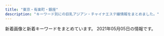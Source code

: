 ```yaml
---
title: "東京・有楽町・銀座"
description: "キーワード別にの巨乳アジアン・チャイナエステ嬢情報をまとめました。"
---
```


新着画像と新着キーワードをまとめています。
2021年05月05日の情報です。

<DmmAffiliateIns />
<KeywordTable
  shops={
    [
    {
        "keywords": {
            "\u30bb\u30af\u30b7\u30fc": 3,
            "88": 1
        },
        "station": "\u4eba\u5f62\u753a\u99c5A1\u51fa\u53e3",
        "url": "https://ningyocho-esthe.work/",
        "img_links": [
            "https://ningyocho-esthe.work/images/dream/common/gallery_05.png",
            "https://ningyocho-esthe.work/images/dream/staff/imgapp6.jpg",
            "https://ningyocho-esthe.work/images/dream/common/gallery_10.png",
            "https://ningyocho-esthe.work/images/dream/common/header_phone_pc.png",
            "https://ningyocho-esthe.work/images/dream/common/credit_01.png",
            "https://ningyocho-esthe.work/images/dream/staff/\u30ca\u30ca.jpg",
            "https://ningyocho-esthe.work/images/dream/staff/\u3042\u307f.jpg",
            "https://ningyocho-esthe.work/images/dream/common/side_bnr_01.png",
            "https://ningyocho-esthe.work/images/dream/staff/2.jpg",
            "https://ningyocho-esthe.work/images/dream/common/credit_02.png",
            "https://ningyocho-esthe.work/images/dream/common/gallery_03.png",
            "https://ningyocho-esthe.work/images/dream/home/image_03.png",
            "https://ningyocho-esthe.work/images/dream/common/credit_03.png",
            "https://ningyocho-esthe.work/images/dream/home/teaser.png",
            "https://ningyocho-esthe.work/images/dream/home/image_01.png",
            "https://ningyocho-esthe.work/images/dream/common/gallery_01.png",
            "https://ningyocho-esthe.work/images/dream/common/gallery_02.png",
            "https://ningyocho-esthe.work/images/dream/common/header_info.png",
            "https://ningyocho-esthe.work/images/dream/common/gallery_09.png",
            "https://ningyocho-esthe.work/images/dream/common/gallery_08.png",
            "https://ningyocho-esthe.work/images/dream/staff/imgapp_3.jpg",
            "https://ningyocho-esthe.work/images/dream/common/gallery_07.png",
            "https://ningyocho-esthe.work/images/dream/staff/1.jpg",
            "https://ningyocho-esthe.work/images/dream/staff/3.jpg",
            "https://ningyocho-esthe.work/images/dream/home/image_02.png",
            "https://ningyocho-esthe.work/images/dream/staff/imgapp_1.jpg",
            "https://ningyocho-esthe.work/images/dream/common/gallery_04.png",
            "https://ningyocho-esthe.work/images/dream/common/gallery_06.png",
            "https://ningyocho-esthe.work/images/dream/common/side_bnr_02.png",
            "https://ningyocho-esthe.work/images/dream/staff/13.jpg"
        ],
        "name": "Dream"
    },
    {
        "station": "\u4eba\u5f62\u753a\u99c5A6",
        "keywords": {},
        "name": "\u5922\u306e\u90f7",
        "img_links": [
            "http://yume-sato.blue/uploads//sites/18/2020/09/s_staff.png",
            "http://yume-sato.blue/uploads//sites/18/2021/04/1-225x300.jpg",
            "http://yume-sato.blue/uploads//sites/18/2020/09/g6.jpg",
            "http://yume-sato.blue/uploads//sites/18/2020/09/top1-1.jpg",
            "http://yume-sato.blue/uploads//sites/18/2020/09/g4-150x150.jpg",
            "http://yume-sato.blue/uploads//sites/18/2020/12/gg.jpg",
            "http://yume-sato.blue/uploads//sites/18/2020/09/news.jpg",
            "http://yume-sato.blue/uploads//sites/18/2020/09/mobile-1.jpg",
            "http://yume-sato.blue/uploads//sites/18/2020/09/g1.jpg",
            "http://yume-sato.blue/uploads//sites/18/2020/09/g3.jpg",
            "http://yume-sato.blue/uploads//sites/18/2020/09/top.jpg",
            "http://yume-sato.blue/uploads//sites/18/2020/09/g3-150x150.jpg",
            "http://yume-sato.blue/uploads//sites/18/2020/09/g1-150x150.jpg",
            "http://yume-sato.blue/uploads//sites/18/2020/10/g2.jpg",
            "http://yume-sato.blue/uploads//sites/18/2020/09/g4.jpg",
            "http://yume-sato.blue/uploads//sites/18/2020/09/g6-150x150.jpg",
            "http://yume-sato.blue/uploads//sites/18/2020/09/g5.jpg",
            "http://yume-sato.blue/uploads//sites/18/2020/09/g2-150x150.jpg",
            "http://yume-sato.blue/uploads//sites/18/2020/09/g5-150x150.jpg",
            "http://yume-sato.blue/uploads//sites/18/2020/09/g2.jpg",
            "http://yume-sato.blue/uploads//sites/18/2021/04/1.jpg",
            "http://yume-sato.blue/uploads//sites/18/2020/09/pick.jpg",
            "http://yume-sato.blue/uploads//sites/18/2020/12/gg-150x150.jpg"
        ],
        "url": "http://yume-sato.blue/"
    },
    {
        "station": "\u6c34\u5929\u5bae\u524d\u99c58\u756a\u51fa\u53e3",
        "keywords": {
            "88": 6,
            "C": 14,
            "86": 4,
            "85": 10,
            "D": 6
        },
        "img_links": [
            "http://yurarika.work/staff/mirai2.jpg",
            "http://yurarika.work/staff/aya2.jpg",
            "http://yurarika.work/staff/rara1.jpg",
            "http://yurarika.work/staff/mika.jpg",
            "http://yurarika.work/staff/rara2.jpg",
            "http://yurarika.work/staff/mika1.jpg",
            "http://yurarika.work/staff/mika2.jpg",
            "http://yurarika.work/staff/aya1.jpg",
            "http://yurarika.work/staff/rara.jpg",
            "http://yurarika.work/img/all/loader.png",
            "http://yurarika.work/staff/aya.jpg",
            "http://yurarika.work/staff/mirai1.jpg",
            "http://yurarika.work/staff/mirai.jpg"
        ],
        "url": "http://yurarika.work/",
        "name": "\u3086\u3089\u308a\u9999"
    },
    {
        "img_links": [
            "http://www.sexy.esturl.com/images/shop/shop01.jpg",
            "http://www.sexy.esturl.com/images/end.png",
            "http://www.sexy.esturl.com/images/bj2.jpg",
            "http://www.sexy.esturl.com/images/r4.jpg",
            "http://www.sexy.esturl.com/images/shop/shop04.jpg",
            "http://www.sexy.esturl.com/images/face.png",
            "http://www.sexy.esturl.com/files/005.jpg",
            "http://www.sexy.esturl.com/images/top.png",
            "http://www.sexy.esturl.com/images/r2.jpg",
            "http://www.sexy.esturl.com/images/shop/shop03.jpg",
            "http://www.sexy.esturl.com/images/pick.png",
            "http://www.sexy.esturl.com/files/004.jpg",
            "http://www.sexy.esturl.com/images/r1.jpg",
            "http://www.sexy.esturl.com/images/s_link.png",
            "http://www.sexy.esturl.com/images/s_staff.png",
            "http://www.sexy.esturl.com/files/001.jpg",
            "http://www.sexy.esturl.com/files/003.jpg",
            "http://www.sexy.esturl.com/files/002.jpg",
            "http://www.sexy.esturl.com/images/shop/shop02.jpg",
            "http://www.sexy.esturl.com/images/news.png",
            "http://www.sexy.esturl.com/images/r5.jpg"
        ],
        "station": "\u516b\u4e01\u5800\u99c5A2\u51fa\u53e3",
        "keywords": {
            "D": 3,
            "86": 1,
            "\u30bb\u30af\u30b7\u30fc": 14,
            "87": 4,
            "C": 2
        },
        "name": "Sexy Girl",
        "url": "http://www.sexy.esturl.com/"
    },
    {
        "name": "Angel Love",
        "station": "\u9280\u5ea7\u99c5A5\u51fa\u53e3",
        "keywords": {
            "86": 6,
            "D": 18,
            "83": 3,
            "87": 6,
            "85": 9,
            "E": 6
        },
        "url": "https://angel-love.tyo.cm/",
        "img_links": [
            "https://angel-love.tyo.cm/photos/sites/27/2021/03/2021031704243332.jpg",
            "https://angel-love.tyo.cm/photos/sites/27/2021/04/2021041903175212.jpg",
            "https://angel-love.tyo.cm/images/room3.jpg",
            "https://angel-love.tyo.cm/images/s_staff.png",
            "https://angel-love.tyo.cm/images/room2.jpg",
            "https://angel-love.tyo.cm/images/s1.jpg",
            "https://angel-love.tyo.cm/photos/sites/27/2021/03/2021033001385486.jpg",
            "https://angel-love.tyo.cm/images/s3.jpg",
            "https://angel-love.tyo.cm/images/room4.jpg",
            "https://angel-love.tyo.cm/photos/sites/27/2021/03/202103300138536.jpg",
            "https://angel-love.tyo.cm/photos/sites/27/2021/04/2021041903203173.jpg",
            "https://angel-love.tyo.cm/images/news_bj3.jpg",
            "https://angel-love.tyo.cm/images/room1.jpg",
            "https://angel-love.tyo.cm/images/s_news.jpg",
            "https://angel-love.tyo.cm/images/news_bj1.jpg",
            "https://angel-love.tyo.cm/images/top.jpg",
            "https://angel-love.tyo.cm/images/mobile.jpg",
            "https://angel-love.tyo.cm/images/info.jpg",
            "https://angel-love.tyo.cm/photos/sites/27/2021/04/2021041903193760.jpg",
            "https://angel-love.tyo.cm/photos/sites/27/2021/04/2021041909433771.jpg",
            "https://angel-love.tyo.cm/photos/sites/27/2021/03/2021031704243422.jpg"
        ]
    },
    {
        "keywords": {},
        "station": "\u6c34\u5929\u5bae\u524d\u99c56\u756a\u51fa\u53e3",
        "url": "http://e-berry.work/index.html",
        "name": "\u30a2\u30ed\u30de\u30a2\u30ea\u30a2",
        "img_links": [
            "http://e-berry.work/sp/staff/yoko.jpg",
            "http://e-berry.work/staff/nene.jpg",
            "http://e-berry.work/sp/img/haruka1.jpg",
            "http://e-berry.work/sp/img/aya1.jpg",
            "http://e-berry.work/images/rec1.jpg",
            "http://e-berry.work/images/int1.jpg",
            "http://e-berry.work/images/head.jpg",
            "http://e-berry.work/sp/images/rec1.jpg",
            "http://e-berry.work/sp/images/newsb.png",
            "http://e-berry.work/sp/images/news.png",
            "http://e-berry.work/images/newface.jpg",
            "http://e-berry.work/sp/img/nene1.jpg",
            "http://e-berry.work/images/rec2.jpg",
            "http://e-berry.work/sp/img/ayumi1.jpg",
            "http://e-berry.work/img/rina1.jpg",
            "http://e-berry.work/staff/ai.jpg",
            "http://e-berry.work/sp/img/moka1.jpg",
            "http://e-berry.work/img/haruka1.jpg",
            "http://e-berry.work/staff/yoko.jpg",
            "http://e-berry.work/sp/images/interior_t.png",
            "http://e-berry.work/sp/images/int2.png",
            "http://e-berry.work/sp/staff/aya.jpg",
            "http://e-berry.work/sp/images/newface.png",
            "http://e-berry.work/images/b1.jpg",
            "http://e-berry.work/sp/staff/ayumi.jpg",
            "http://e-berry.work/sp/images/head.jpg",
            "http://e-berry.work/images/concept.jpg",
            "http://e-berry.work/sp/img/rina1.jpg",
            "http://e-berry.work/images/tgirl.jpg",
            "http://e-berry.work/images/10.jpg",
            "http://e-berry.work/sp/images/ac1.jpg",
            "http://e-berry.work/sp/staff/hikari.jpg",
            "http://e-berry.work/img/nene1.jpg",
            "http://e-berry.work/sp/images/rec2.png",
            "http://e-berry.work/images/interior_t.jpg",
            "http://e-berry.work/staff/natumi.jpg",
            "http://e-berry.work/img/natumi1.jpg",
            "http://e-berry.work/sp/img/hikari1.jpg",
            "http://e-berry.work/sp/images/10.jpg",
            "http://e-berry.work/sp/staff/rina.jpg",
            "http://e-berry.work/sp/images/b2.jpg",
            "http://e-berry.work/sp/images/topgirl.png",
            "http://e-berry.work/sp/staff/moka.jpg",
            "http://e-berry.work/sp/images/9.jpg",
            "http://e-berry.work/sp/images/tel.png",
            "http://e-berry.work/sp/images/sys2.png",
            "http://e-berry.work/sp/images/concept.jpg",
            "http://e-berry.work/sp/img/yoko1.jpg",
            "http://e-berry.work/img/ayumi1.jpg",
            "http://e-berry.work/sp/staff/haruka.jpg",
            "http://e-berry.work/staff/haruka.jpg",
            "http://e-berry.work/sp/img/natumi1.jpg",
            "http://e-berry.work/images/9.jpg",
            "http://e-berry.work/staff/aya.jpg",
            "http://e-berry.work/img/yoko1.jpg",
            "http://e-berry.work/sp/staff/nene.jpg",
            "http://e-berry.work/sp/images/staff_t.png",
            "http://e-berry.work/images/newsb.png",
            "http://e-berry.work/sp/staff/ai.jpg",
            "http://e-berry.work/images/sys2.jpg",
            "http://e-berry.work/images/sys1.jpg",
            "http://e-berry.work/sp/staff/natumi.jpg",
            "http://e-berry.work/images/sys3.jpg",
            "http://e-berry.work/sp/images/sys1.png",
            "http://e-berry.work/img/ai1.jpg",
            "http://e-berry.work/img/aya1.jpg",
            "http://e-berry.work/sp/images/b1.jpg",
            "http://e-berry.work/sp/images/footer.jpg",
            "http://e-berry.work/staff/moka.jpg",
            "http://e-berry.work/images/ac1.jpg",
            "http://e-berry.work/sp/images/sys3.png",
            "http://e-berry.work/img/hikari1.jpg",
            "http://e-berry.work/sp/img/ai1.jpg",
            "http://e-berry.work/images/staff_t.jpg",
            "http://e-berry.work/staff/rina.jpg",
            "http://e-berry.work/staff/hikari.jpg",
            "http://e-berry.work/images/int2.jpg",
            "http://e-berry.work/img/moka1.jpg",
            "http://e-berry.work/sp/images/int1.png",
            "http://e-berry.work/images/b2.jpg",
            "http://e-berry.work/images/news_t.jpg",
            "http://e-berry.work/staff/ayumi.jpg",
            "http://e-berry.work/images/sm.jpg"
        ]
    },
    {
        "url": "http://missyou-esthe.com/",
        "img_links": [
            "http://missyou-esthe.com/img/tt1.jpg",
            "http://missyou-esthe.com/img/tt4.jpg",
            "http://missyou-esthe.com/img/cg05.jpg",
            "http://missyou-esthe.com/img/f1.jpg",
            "http://missyou-esthe.com/img/cg02.jpg",
            "http://missyou-esthe.com/img/lin.jpg",
            "http://missyou-esthe.com/img/cg14.jpg",
            "http://missyou-esthe.com/img/tt19.jpg",
            "http://missyou-esthe.com/img/cg01.jpg",
            "http://missyou-esthe.com/img/tt18.jpg",
            "http://missyou-esthe.com/img/tt2.jpg",
            "http://missyou-esthe.com/img/tt11.jpg",
            "http://missyou-esthe.com/img/tt14.jpg",
            "http://missyou-esthe.com/img/cg07.jpg",
            "http://missyou-esthe.com/img/mr1.jpg",
            "http://missyou-esthe.com/img/cg091.jpg",
            "http://missyou-esthe.com/img/cg13.jpg",
            "http://missyou-esthe.com/img/cg10.jpg",
            "http://missyou-esthe.com/img/cg03.jpg",
            "http://missyou-esthe.com/img/tt20.jpg",
            "http://missyou-esthe.com/img/eve.jpg",
            "http://missyou-esthe.com/img/cg06.jpg",
            "http://missyou-esthe.com/img/cg11.jpg",
            "http://missyou-esthe.com/img/tt15.jpg",
            "http://missyou-esthe.com/img/tt21.jpg",
            "http://missyou-esthe.com/img/no.png",
            "http://missyou-esthe.com/img/t1.jpg",
            "http://missyou-esthe.com/img/tt13.jpg",
            "http://missyou-esthe.com/img/cg04.jpg",
            "http://missyou-esthe.com/img/t3.jpg",
            "http://missyou-esthe.com/img/t2.jpg",
            "http://missyou-esthe.com/img/tt16.jpg",
            "http://missyou-esthe.com/img/cg08.jpg",
            "http://missyou-esthe.com/img/tt17.jpg",
            "http://missyou-esthe.com/img/f.jpg",
            "http://missyou-esthe.com/img/cg09.jpg",
            "http://missyou-esthe.com/img/tt12.jpg"
        ],
        "station": "\u65b0\u5bcc\u753a\u99c53\u756a\u51fa\u53e3",
        "keywords": {
            "87": 4,
            "85": 2,
            "86": 14
        },
        "name": "Lotus\uff5e\u30ed\u30fc\u30bf\u30b9\uff5e"
    },
    {
        "img_links": [
            "http://www.comodo.relaxjp.info/files/011-03.jpg",
            "http://www.comodo.relaxjp.info/files/002.jpg",
            "http://www.comodo.relaxjp.info/files/003-02.jpg",
            "http://www.comodo.relaxjp.info/files/010.jpg",
            "http://www.comodo.relaxjp.info/files/002-02.jpg",
            "http://www.comodo.relaxjp.info/files/010-03.jpg",
            "http://www.comodo.relaxjp.info/images/s_link.jpg",
            "http://www.comodo.relaxjp.info/images/s_news.jpg",
            "http://www.comodo.relaxjp.info/images/s_info.jpg",
            "http://www.comodo.relaxjp.info/images/bj1.jpg",
            "http://www.comodo.relaxjp.info/files/014-02.jpg",
            "http://www.comodo.relaxjp.info/files/012-02.jpg",
            "http://www.comodo.relaxjp.info/files/010-02.jpg",
            "http://www.comodo.relaxjp.info/files/011.jpg",
            "http://www.comodo.relaxjp.info/files/003-03.jpg",
            "http://www.comodo.relaxjp.info/files/002-03.jpg",
            "http://www.comodo.relaxjp.info/files/014.jpg",
            "http://www.comodo.relaxjp.info/files/011-02.jpg",
            "http://www.comodo.relaxjp.info/files/001-02.jpg",
            "http://www.comodo.relaxjp.info/files/001.jpg",
            "http://www.comodo.relaxjp.info/images/hua.jpg",
            "http://www.comodo.relaxjp.info/files/015-03.jpg",
            "http://www.comodo.relaxjp.info/files/015.jpg",
            "http://www.comodo.relaxjp.info/images/bj3.jpg",
            "http://www.comodo.relaxjp.info/files/013-03.jpg",
            "http://www.comodo.relaxjp.info/files/012-03.jpg",
            "http://www.comodo.relaxjp.info/files/001-03.jpg",
            "http://www.comodo.relaxjp.info/files/012.jpg",
            "http://www.comodo.relaxjp.info/images/s_staff.jpg",
            "http://www.comodo.relaxjp.info/files/014-03.jpg",
            "http://www.comodo.relaxjp.info/files/013.jpg",
            "http://www.comodo.relaxjp.info/files/013-02.jpg",
            "http://www.comodo.relaxjp.info/files/015-02.jpg",
            "http://www.comodo.relaxjp.info/images/top.png",
            "http://www.comodo.relaxjp.info/files/003.jpg"
        ],
        "name": "COMODO -\u30b3\u30e2\u30c9-",
        "keywords": {
            "88": 1,
            "85": 1,
            "E": 1,
            "90": 1,
            "87": 6,
            "D": 6,
            "C": 1
        },
        "station": "\u99ac\u55b0\u6a2a\u5c71\u99c5A2\u51fa\u53e3",
        "url": "http://www.comodo.relaxjp.info/"
    },
    {
        "img_links": [
            "http://xn--vckg5a5c7c8c1czd.in.net/images/slider/slide1.jpg",
            "http://xn--vckg5a5c7c8c1czd.in.net/images/staff_images/top_small_14.jpg",
            "http://xn--vckg5a5c7c8c1czd.in.net/images/slider/slide1s.jpg",
            "http://xn--vckg5a5c7c8c1czd.in.net/images/QRcode.jpg",
            "http://xn--vckg5a5c7c8c1czd.in.net/images/an_1_03.jpg",
            "http://xn--vckg5a5c7c8c1czd.in.net/images/staff_images/top_small_2.jpg",
            "http://xn--vckg5a5c7c8c1czd.in.net/images/slider/slide2.jpg",
            "http://xn--vckg5a5c7c8c1czd.in.net/images/an_2_04.jpg",
            "http://xn--vckg5a5c7c8c1czd.in.net/images/slider/slide3.jpg",
            "http://xn--vckg5a5c7c8c1czd.in.net/images/an_2_03.jpg",
            "http://xn--vckg5a5c7c8c1czd.in.net/images/staff_images/cg16.jpg",
            "http://xn--vckg5a5c7c8c1czd.in.net/images/index_01.jpg",
            "http://xn--vckg5a5c7c8c1czd.in.net/images/staff_images/cg17.jpg",
            "http://xn--vckg5a5c7c8c1czd.in.net/images/an_2_06.jpg",
            "http://xn--vckg5a5c7c8c1czd.in.net/images/an_1_04.jpg",
            "http://xn--vckg5a5c7c8c1czd.in.net/images/an_2_02.jpg",
            "http://xn--vckg5a5c7c8c1czd.in.net/images/staff_images/top_small_16.jpg",
            "http://xn--vckg5a5c7c8c1czd.in.net/images/staff_images/cg2.jpg",
            "http://xn--vckg5a5c7c8c1czd.in.net/images/staff_images/top_small_1.jpg",
            "http://xn--vckg5a5c7c8c1czd.in.net/images/an_2_05.jpg",
            "http://xn--vckg5a5c7c8c1czd.in.net/images/slider/slide2s.jpg",
            "http://xn--vckg5a5c7c8c1czd.in.net/images/staff_images/top_small_17.jpg",
            "http://xn--vckg5a5c7c8c1czd.in.net/images/slider/slide3s.jpg",
            "http://xn--vckg5a5c7c8c1czd.in.net/images/an_1_06.jpg",
            "http://xn--vckg5a5c7c8c1czd.in.net/images/staff_images/top_small_5.jpg",
            "http://xn--vckg5a5c7c8c1czd.in.net/images/an_1_07.jpg",
            "http://xn--vckg5a5c7c8c1czd.in.net/images/no.png",
            "http://xn--vckg5a5c7c8c1czd.in.net/images/an_1_02.jpg",
            "http://xn--vckg5a5c7c8c1czd.in.net/images/an_2_07.jpg",
            "http://xn--vckg5a5c7c8c1czd.in.net/images/staff_images/cg14.jpg",
            "http://xn--vckg5a5c7c8c1czd.in.net/images/staff_images/cg5.jpg",
            "http://xn--vckg5a5c7c8c1czd.in.net/images/staff_images/cg1.jpg"
        ],
        "name": "\u7652\u3057\u306e\u6d77",
        "keywords": {
            "D": 20,
            "86": 24,
            "E": 4
        },
        "station": "\u65b0\u5bcc\u753a\u99c5",
        "url": "http://xn--vckg5a5c7c8c1czd.in.net/"
    },
    {
        "url": "http://koikst.xyz/",
        "name": "\u60a0",
        "station": "JR\u6771\u4eac\u99c5\u516b\u91cd\u6d32\u53e3",
        "keywords": {
            "E": 3,
            "85": 2,
            "89": 3,
            "C": 2
        },
        "img_links": [
            "http://koikst.xyz/_src/20886009/img_2917.jpg",
            "http://koikst.xyz/_src/20886061/index_34.png",
            "http://koikst.xyz/_src/20886305/therapist-ito.jpg",
            "http://koikst.xyz/_src/20886211/07958eda583eff2b24876adf03c0a434.jpg",
            "http://koikst.xyz/_src/20886283/img20170527114635169213.png",
            "http://koikst.xyz/_src/20886111/_dsf0778_pp.jpg",
            "http://sunflower.jp.net/1.jpg",
            "http://koikst.xyz/_src/20886064/index_37.png",
            "http://sunflower.jp.net/2.jpg",
            "http://koikst.xyz/_src/20886006/wechatimg36.jpg",
            "http://koikst.xyz/_src/20885809/www.cman.png",
            "http://koikst.xyz/_src/20885828/up.png",
            "http://koikst.xyz/_src/20886005/wechatimg35.jpg",
            "http://koikst.xyz/_src/20886007/_k3_6020.jpg",
            "http://koikst.xyz/_src/51067435/wechatimg725.jpg",
            "http://sunflower.jp.net/6.jpg",
            "http://koikst.xyz/_src/20991736/t02200330_0640096013249885015.jpg",
            "http://koikst.xyz/_src/20886062/index_35.png",
            "http://koikst.xyz/_src/21089124/img20180325193504865361.png",
            "http://koikst.xyz/_src/20886222/up.png",
            "http://koikst.xyz/_src/20886010/img_3017.jpg",
            "http://koikst.xyz/_src/20885997/up.png",
            "http://koikst.xyz/_src/20885836/sign.jpg",
            "http://koikst.xyz/_src/20886303/07958eda583eff2b24876adf03c0a434.jpg",
            "http://koikst.xyz/_src/20886231/_dsf0770_pp.jpg",
            "http://koikst.xyz/_src/20886308/t02200330_0640096013249885015.jpg",
            "http://koikst.xyz/_src/20886148/therapist-ito.jpg",
            "http://koikst.xyz/_src/20886060/index_33.png",
            "http://koikst.xyz/_src/20886287/9c88380aa0315ec9292225a3223d62d9.jpg",
            "http://koikst.xyz/_src/51067433/wechatimg726.jpg",
            "http://koikst.xyz/_src/20886092/therapist-ito.jpg",
            "http://koikst.xyz/_src/20886019/up.png",
            "http://koikst.xyz/_src/20886008/_k3_6019.jpg",
            "http://koikst.xyz/_src/20886310/wechatimg405.jpg",
            "http://koikst.xyz/_src/20886059/sign.png",
            "http://koikst.xyz/_src/20886058/sign.png",
            "http://sunflower.jp.net/5.jpg",
            "http://koikst.xyz/_src/20886122/up.png",
            "http://koikst.xyz/_src/20886065/index_38.png",
            "http://koikst.xyz/_src/20886235/t02200330_0640096013249885015.jpg",
            "http://koikst.xyz/_src/51067437/wechatimg724.jpg",
            "http://koikst.xyz/_src/20886233/906ab10dd05fdcaee1fa99bd6e5779ea.jpg",
            "http://koikst.xyz/_src/20885845/up.png",
            "http://koikst.xyz/_src/20886063/index_36.png",
            "http://koikst.xyz/_src/20885811/up.png",
            "http://koikst.xyz/_src/20886035/up.png",
            "http://sunflower.jp.net/3.jpg",
            "http://koikst.xyz/_src/20886103/up.png",
            "http://koikst.xyz/_src/20886229/_dsf0778_pp.jpg",
            "http://koikst.xyz/_src/51067440/wechatimg723.jpg",
            "http://koikst.xyz/_src/20886066/slider2.png",
            "http://koikst.xyz/_src/20886300/media-20170919.jpg"
        ]
    },
    {
        "img_links": [
            "http://cocosia-massage.work/sp/img/botton.jpg",
            "http://cocosia-massage.work/img/xmas.png",
            "http://cocosia-massage.work/sp/img/st5.jpg",
            "http://cocosia-massage.work/img/sta5.jpg",
            "http://cocosia-massage.work/img/head2.jpg",
            "http://cocosia-massage.work/img/cncp.jpg",
            "http://cocosia-massage.work/img/fla-1.jpg",
            "http://cocosia-massage.work/sp/img/cam1.jpg",
            "http://cocosia-massage.work/sp/img/cam4.jpg",
            "http://cocosia-massage.work/img/st1.jpg",
            "http://cocosia-massage.work/img/st3.jpg",
            "http://cocosia-massage.work/sp/img/qr.jpg",
            "http://cocosia-massage.work/sp/img/st2.jpg",
            "http://cocosia-massage.work/img/conc.jpg",
            "http://cocosia-massage.work/sp/img/p-3.jpg",
            "http://cocosia-massage.work/sp/img/st6.jpg",
            "http://cocosia-massage.work/img/st4.jpg",
            "http://cocosia-massage.work/img/newf.jpg",
            "http://cocosia-massage.work/sp/img/t-s.jpg",
            "http://cocosia-massage.work/img/r9.jpg",
            "http://cocosia-massage.work/sp/img/sys.jpg",
            "http://cocosia-massage.work/sp/img/cam3.jpg",
            "http://cocosia-massage.work/img/sta3.jpg",
            "http://cocosia-massage.work/sp/img/acc.jpg",
            "http://cocosia-massage.work/sp/img/p-6.jpg",
            "http://cocosia-massage.work/sp/img/rec.jpg",
            "http://cocosia-massage.work/img/st6.jpg",
            "http://cocosia-massage.work/img/sta1.jpg",
            "http://cocosia-massage.work/img/fla-2.jpg",
            "http://cocosia-massage.work/sp/img/st3.jpg",
            "http://cocosia-massage.work/img/sta6.jpg",
            "http://cocosia-massage.work/img/sta2.jpg",
            "http://cocosia-massage.work/sp/img/t-t.jpg",
            "http://cocosia-massage.work/img/st2.jpg",
            "http://cocosia-massage.work/sp/img/st1.jpg",
            "http://cocosia-massage.work/sp/img/p-5.jpg",
            "http://cocosia-massage.work/sp/img/cam2.jpg",
            "http://cocosia-massage.work/img/sta4.jpg",
            "http://cocosia-massage.work/img/st5.jpg",
            "http://cocosia-massage.work/img/news.jpg",
            "http://cocosia-massage.work/sp/img/info.jpg",
            "http://cocosia-massage.work/img/acc.jpg",
            "http://cocosia-massage.work/sp/img/pc.jpg",
            "http://cocosia-massage.work/img/nos.jpg",
            "http://cocosia-massage.work/sp/img/p-4.jpg",
            "http://cocosia-massage.work/sp/img/t-r.jpg",
            "http://cocosia-massage.work/sp/img/t-t2.jpg",
            "http://cocosia-massage.work/sp/img/st4.jpg"
        ],
        "name": "COCOSIA",
        "url": "http://cocosia-massage.work/",
        "keywords": {
            "88": 5,
            "D": 8,
            "87": 2,
            "E": 2,
            "C": 22,
            "F": 5,
            "85": 16
        },
        "station": "\u4eba\u5f62\u753a\u99c5A1\u51fa\u53e3"
    },
    {
        "keywords": {
            "86": 4,
            "C": 30,
            "F": 2
        },
        "station": "JR\u65b0\u65e5\u672c\u6a4b\u99c56\u756a\u51fa\u53e3",
        "url": "https://melodyspa.tokyo/",
        "name": "Melody Spa -\u30e1\u30ed\u30c7\u30a3 \u30b9\u30d1-",
        "img_links": [
            "https://melodyspa.tokyo/images/share/pagetop.png",
            "https://melodyspa.tokyo/images/st/you3.jpg",
            "https://melodyspa.tokyo/images/st/you.jpg",
            "https://melodyspa.tokyo/images/topimage/topimage.jpg",
            "https://melodyspa.tokyo/images/st/yuna.jpg",
            "https://melodyspa.tokyo/images/st/yuna1.jpg",
            "https://melodyspa.tokyo/images/st/risa.jpg",
            "https://melodyspa.tokyo/images/st/ringo.jpg",
            "https://melodyspa.tokyo/images/st/mina.jpg",
            "https://melodyspa.tokyo/images/st/rara2.jpg",
            "https://melodyspa.tokyo/images/st/miho.jpg",
            "https://melodyspa.tokyo/images/st/mina2.jpg",
            "https://melodyspa.tokyo/images/st/yuna2.jpg",
            "https://melodyspa.tokyo/images/st/yuri.jpg",
            "https://melodyspa.tokyo/images/st/you2.jpg"
        ]
    },
    {
        "url": "http://sakura.relaxnabi.com/",
        "img_links": [
            "http://sakura.relaxnabi.com/css/staff/staff14a.jpg",
            "http://sakura.relaxnabi.com/css/nav/nav-005.png",
            "http://sakura.relaxnabi.com/css/nav/nav-006.png",
            "http://sakura.relaxnabi.com/css/tel03.png",
            "http://sakura.relaxnabi.com/css/topleft01.png",
            "http://sakura.relaxnabi.com/css/topright02.jpg",
            "http://sakura.relaxnabi.com/css/nav/nav-001.png",
            "http://sakura.relaxnabi.com/css/nav/nav-004.png",
            "http://sakura.relaxnabi.com/css/topleft02.png",
            "http://sakura.relaxnabi.com/css/nav/nav-002.png",
            "http://sakura.relaxnabi.com/css/staff/staff04.jpg",
            "http://sakura.relaxnabi.com/css/staff/staff13.jpg",
            "http://sakura.relaxnabi.com/css/staff/staff02.jpg",
            "http://sakura.relaxnabi.com/css/staff/staff17.jpg",
            "http://sakura.relaxnabi.com/css/staff/staff17-b.jpg",
            "http://sakura.relaxnabi.com/css/nav/nav-003.png",
            "http://sakura.relaxnabi.com/css/staff/staff06.jpg"
        ],
        "station": "\u8305\u5834\u753a\u99c51\u756a\u51fa\u53e3",
        "keywords": {
            "D": 3,
            "89": 3,
            "87": 2,
            "C": 4
        },
        "name": "\u685c\uff5e\u3055\u304f\u3089\uff5e"
    },
    {
        "img_links": [
            "http://toukasui.jpn.mn/photos/sites/49/2018/11/2018111701424587.jpg",
            "http://toukasui.jpn.mn/photos/sites/49/2019/11/2019111002374421.jpg",
            "http://toukasui.jpn.mn/images/mobile.jpg",
            "http://toukasui.jpn.mn/photos/sites/49/2019/02/2019021519245846.jpg",
            "http://toukasui.jpn.mn/photos/sites/49/2019/08/2019081010463794.jpg",
            "http://toukasui.jpn.mn/images/room1.jpg",
            "http://toukasui.jpn.mn/photos/sites/49/2021/04/2021041715313779.jpg",
            "http://toukasui.jpn.mn/images/face.jpg",
            "http://toukasui.jpn.mn/photos/sites/49/2019/06/2019061711394937.jpg",
            "http://toukasui.jpn.mn/photos/sites/49/2019/07/2019070111270334.jpg",
            "http://toukasui.jpn.mn/images/top.jpg",
            "http://toukasui.jpn.mn/photos/sites/49/2021/04/2021040817571791.jpg",
            "http://toukasui.jpn.mn/photos/sites/49/2018/12/2018121411170742.jpg",
            "http://toukasui.jpn.mn/images/pick.jpg",
            "http://toukasui.jpn.mn/images/room4.jpg",
            "http://toukasui.jpn.mn/images/s_staff.png",
            "http://toukasui.jpn.mn/photos/sites/49/2019/02/2019020710305082.jpg",
            "http://toukasui.jpn.mn/photos/sites/49/2018/11/2018110702420266.jpg",
            "http://toukasui.jpn.mn/images/room2.jpg",
            "http://toukasui.jpn.mn/photos/sites/49/2019/09/2019091616543823.jpg",
            "http://toukasui.jpn.mn/photos/sites/49/2019/08/2019082510480041.jpg",
            "http://toukasui.jpn.mn/photos/sites/49/2019/03/2019030615101559.jpg",
            "http://toukasui.jpn.mn/images/room3.jpg",
            "http://toukasui.jpn.mn/photos/sites/49/2020/09/202009151644200.jpg",
            "http://toukasui.jpn.mn/images/news.jpg"
        ],
        "keywords": {
            "87": 2,
            "89": 1,
            "86": 7,
            "88": 1,
            "85": 3,
            "D": 10,
            "E": 3,
            "F": 1
        },
        "name": "\u6843\u82b1\u6c34*\u3068\u3046\u304b\u3059\u3044",
        "url": "http://toukasui.jpn.mn/",
        "station": "\u6771\u9280\u5ea7\u99c55\u756a\u51fa\u53e3"
    },
    {
        "img_links": [
            "http://esthe-aroma.com/images/icon_top.png",
            "http://esthe-aroma.com/images/cg02.jpg",
            "http://esthe-aroma.com/images/end-info.png",
            "http://esthe-aroma.com/images/cg01.jpg",
            "http://esthe-aroma.com/images/photo01.jpg",
            "http://esthe-aroma.com/images/qrc.jpg",
            "http://esthe-aroma.com/images/cg05.jpg",
            "http://esthe-aroma.com/images/icon_staff.png",
            "http://esthe-aroma.com/images/icon_info.png",
            "http://esthe-aroma.com/images/cg12.jpg",
            "http://esthe-aroma.com/images/icon_tel.png",
            "http://esthe-aroma.com/images/cg07.jpg",
            "http://esthe-aroma.com/images/cg08.jpg",
            "http://esthe-aroma.com/images/cg11.jpg",
            "http://esthe-aroma.com/images/cg03.jpg",
            "http://esthe-aroma.com/images/cg13.jpg",
            "http://esthe-aroma.com/images/cg09.jpg",
            "http://esthe-aroma.com/images/photo02.jpg",
            "http://esthe-aroma.com/images/mainImg_sub.jpg",
            "http://esthe-aroma.com/images/photo03.jpg",
            "http://esthe-aroma.com/images/cg06.jpg",
            "http://esthe-aroma.com/images/icon_concept.png",
            "http://esthe-aroma.com/images/cg04.jpg",
            "http://esthe-aroma.com/images/cg10.jpg",
            "http://esthe-aroma.com/images/btn2.png"
        ],
        "url": "http://esthe-aroma.com/",
        "station": "\u99ac\u55b0\u6a2a\u5c71\u99c5A2\u51fa\u53e3",
        "name": "Miss.9\uff5e\u30df\u30b9.\u30ad\u30e5\u30a6\uff5e",
        "keywords": {
            "C": 2,
            "86": 13,
            "E": 1,
            "D": 10
        }
    },
    {
        "url": "https://kayabacho-mensesthe.com/",
        "station": "\u8305\u5834\u753a\u99c52\u756a\u51fa\u53e3",
        "name": "Spa Ananda",
        "keywords": {
            "D": 17,
            "E": 7,
            "C": 20
        },
        "img_links": [
            "https://kayabacho-mensesthe.com/icon/line.png",
            "https://kayabacho-mensesthe.com/staff/mimi-s1.jpg",
            "https://kayabacho-mensesthe.com/wp/wp-content/uploads/2019/12/IMG_8988.jpg",
            "https://kayabacho-mensesthe.com/room/room-l8.jpg",
            "https://kayabacho-mensesthe.com/images/mensesthe.jpg",
            "https://kayabacho-mensesthe.com/wp/wp-content/uploads/2020/02/miyu.jpg",
            "https://kayabacho-mensesthe.com/room/room-l2.jpg",
            "https://kayabacho-mensesthe.com/wp/wp-content/uploads/2019/07/misaki.jpg",
            "https://kayabacho-mensesthe.com/images/top3.jpg",
            "https://kayabacho-mensesthe.com/link/mens-esthe.png",
            "https://kayabacho-mensesthe.com/wp/wp-content/uploads/2020/08/ayaka-1.jpg",
            "https://kayabacho-mensesthe.com/wp/wp-content/uploads/2019/08/mimi.jpg",
            "https://kayabacho-mensesthe.com/images/flower.png",
            "https://kayabacho-mensesthe.com/images/main2.jpg",
            "https://kayabacho-mensesthe.com/wp/wp-content/uploads/2020/11/urara3.jpg",
            "https://kayabacho-mensesthe.com/icon/twitter.png",
            "https://kayabacho-mensesthe.com/staff/urara-s1.jpg",
            "https://kayabacho-mensesthe.com/room/room-l7.jpg",
            "https://kayabacho-mensesthe.com/room/room-l5.jpg",
            "https://kayabacho-mensesthe.com/room/room-l1.jpg",
            "https://kayabacho-mensesthe.com/wp/wp-content/uploads/2019/12/misaki.jpg",
            "https://kayabacho-mensesthe.com/staff/aoi-s1.jpg",
            "https://kayabacho-mensesthe.com/wp/wp-content/uploads/2019/12/emi.jpg",
            "https://kayabacho-mensesthe.com/wp/wp-content/uploads/2021/01/yuna.jpg",
            "https://kayabacho-mensesthe.com/wp/wp-content/uploads/2019/12/mitsuki.jpg",
            "https://kayabacho-mensesthe.com/wp/wp-content/uploads/2020/12/yuki.jpg",
            "https://kayabacho-mensesthe.com/images/top2.jpg",
            "https://kayabacho-mensesthe.com/wp/wp-content/uploads/2020/10/aki-s1-150x150.jpg",
            "https://kayabacho-mensesthe.com/images/main3.jpg",
            "https://kayabacho-mensesthe.com/room/room-l6.jpg",
            "https://kayabacho-mensesthe.com/images/clear.png",
            "https://kayabacho-mensesthe.com/room/room-l4.jpg",
            "https://kayabacho-mensesthe.com/staff/rin-s1.jpg",
            "https://kayabacho-mensesthe.com/images/footer-l.png",
            "https://kayabacho-mensesthe.com/staff/aki-s1.jpg",
            "https://kayabacho-mensesthe.com/icon/facebook.png",
            "https://kayabacho-mensesthe.com/staff/nao-s1.jpg",
            "https://kayabacho-mensesthe.com/icon/yelp.png",
            "https://kayabacho-mensesthe.com/images/top1.jpg",
            "https://kayabacho-mensesthe.com/staff/yuna-s1.jpg",
            "https://kayabacho-mensesthe.com/staff/emi-s1.jpg",
            "https://kayabacho-mensesthe.com/images/main1.jpg",
            "https://kayabacho-mensesthe.com/staff/miyu-s1.jpg",
            "https://kayabacho-mensesthe.com/staff/ayaka-s1.jpg",
            "https://kayabacho-mensesthe.com/images/main4.jpg",
            "https://kayabacho-mensesthe.com/staff/misaki-s1.jpg",
            "https://kayabacho-mensesthe.com/images/footer-r.png",
            "https://kayabacho-mensesthe.com/room/room-l3.jpg"
        ]
    },
    {
        "station": "\u5c0f\u4f1d\u99ac\u753a\u99c53\u756a\u51fa\u53e3",
        "keywords": {
            "E": 13,
            "81": 3,
            "82": 3,
            "84": 3,
            "D": 30,
            "G": 6,
            "\u30bb\u30af\u30b7\u30fc": 1,
            "85": 6,
            "88": 21,
            "C": 12,
            "\u80f8": 2,
            "86": 6,
            "F": 6,
            "87": 12,
            "89": 21
        },
        "img_links": [
            "http://luna-shine.info/uploads/lunashine/2017/04/22221.jpg",
            "http://luna-shine.info/uploads/lunashine/2019/12/e5beaee4bfa1e59bbee78987_20191207154634.jpg",
            "http://luna-shine.info/uploads/lunashine/2014/06/image-14.jpeg",
            "http://luna-shine.info/uploads/lunashine/2015/03/8dbe4d07b4f1258c30f14b30e60c1466.png",
            "http://luna-shine.info/uploads/lunashine/2015/03/11111.jpg",
            "http://luna-shine.info/uploads/lunashine/2019/04/e5beaee4bfa1e59bbee78987_2019031616274791.jpg",
            "http://luna-shine.info/uploads/lunashine/images/new_tit.jpg",
            "http://luna-shine.info/uploads/lunashine/2014/05/naomi1-276x3583.jpg",
            "http://luna-shine.info/uploads/lunashine/2019/05/e5beaee4bfa1e59bbee78987_201905171313091.jpg",
            "http://luna-shine.info/uploads/lunashine/2014/06/image-15.jpeg",
            "http://luna-shine.info/uploads/lunashine/2013/05/p1020464_e589afe69cac.jpg",
            "http://luna-shine.info/uploads/lunashine/2013/01/room-7.jpg",
            "http://luna-shine.info/uploads/lunashine/2019/04/flash1.jpg",
            "http://luna-shine.info/uploads/lunashine/2020/01/e5beaee4bfa1e59bbee78987_20190517131309.jpg",
            "http://luna-shine.info/uploads/lunashine/2013/01/room-6.jpg",
            "http://luna-shine.info/uploads/lunashine/2013/01/room-5.jpg",
            "http://luna-shine.info/uploads/lunashine/2015/03/171f728230a16701d87b9e61ba70edf8.png",
            "http://luna-shine.info/uploads/lunashine/2016/11/31.jpg",
            "http://luna-shine.info/uploads/lunashine/2019/07/qqe59bbee78987201504181707251.jpg",
            "http://luna-shine.info/uploads/lunashine/2013/01/room-1.jpg",
            "http://luna-shine.info/uploads/lunashine/2015/01/0.jpg",
            "http://luna-shine.info/uploads/lunashine/2017/03/saki1.jpg",
            "http://luna-shine.info/uploads/lunashine/2015/04/1111_e589afe69cac1.jpg",
            "http://luna-shine.info/uploads/lunashine/2019/04/e5beaee4bfa1e59bbee78987_201903161627478.jpg",
            "http://luna-shine.info/uploads/lunashine/2015/01/11.jpg",
            "http://luna-shine.info/uploads/lunashine/2013/01/room-8.jpg",
            "http://luna-shine.info/uploads/lunashine/2012/12/mailmaka.jpg",
            "http://luna-shine.info/uploads/lunashine/images/rq03.jpg",
            "http://luna-shine.info/uploads/lunashine/2019/04/e5beaee4bfa1e59bbee78987_201903161627475.jpg",
            "http://luna-shine.info/uploads/lunashine/images/new_d.jpg",
            "http://luna-shine.info/uploads/lunashine/2013/10/e381bfe382841_e589afe69cac.jpg",
            "http://luna-shine.info/uploads/lunashine/2019/03/e5beaee4bfa1e59bbee78987_201903161627476.jpg",
            "http://luna-shine.info/uploads/lunashine/2013/01/room-9.jpg",
            "http://luna-shine.info/uploads/lunashine/2013/01/room-11.jpg",
            "http://luna-shine.info/uploads/lunashine/2019/04/bottom.jpg",
            "http://luna-shine.info/uploads/lunashine/2013/01/qiu-1.jpg",
            "http://luna-shine.info/uploads/lunashine/images/rq01.jpg",
            "http://luna-shine.info/uploads/lunashine/2013/10/e381bfe3818d2_e589afe69cac.jpg",
            "http://luna-shine.info/uploads/lunashine/2014/06/9c1b42356edc1bb51d040e0a1783fa97.png",
            "http://luna-shine.info/uploads/lunashine/2018/05/2.jpg",
            "http://luna-shine.info/uploads/lunashine/2019/05/e5beaee4bfa1e59bbee78987_20190517131309.jpg",
            "http://luna-shine.info/uploads/lunashine/images/picup.png",
            "http://luna-shine.info/uploads/lunashine/2012/12/mobile.jpg",
            "http://luna-shine.info/uploads/lunashine/images/no-photo.jpg",
            "http://luna-shine.info/uploads/lunashine/2013/03/img_0522_e589afe69cac-1000x1333.jpg",
            "http://luna-shine.info/uploads/lunashine/2019/04/tel.jpg",
            "http://luna-shine.info/uploads/lunashine/2014/04/image_e589afe69cac.png",
            "http://luna-shine.info/uploads/lunashine/2014/05/22.jpg",
            "http://luna-shine.info/uploads/lunashine/2013/10/e38182e38286e381bf3_e589afe69cac.jpg",
            "http://luna-shine.info/uploads/lunashine/2015/09/1-12041z120344c1_e589afe69cac_e589afe69cac.jpg",
            "http://luna-shine.info/uploads/lunashine/2019/03/e5beaee4bfa1e59bbee78987_201903141535171.jpg",
            "http://luna-shine.info/uploads/lunashine/2013/10/4_e589afe69cac.jpg",
            "http://luna-shine.info/uploads/lunashine/2015/06/image1-266x4001.jpg",
            "http://luna-shine.info/uploads/lunashine/2012/12/topview3.jpg",
            "http://luna-shine.info/uploads/lunashine/2012/12/topview4.jpg",
            "http://luna-shine.info/uploads/lunashine/2013/01/room-2.jpg",
            "http://luna-shine.info/uploads/lunashine/2015/12/qqe59bbee7898720151214133747.jpg",
            "http://luna-shine.info/uploads/lunashine/2013/11/e381afe3828be3818befbc92-1000x1333.jpg",
            "http://luna-shine.info/uploads/lunashine/2013/01/room-3.jpg",
            "http://luna-shine.info/uploads/lunashine/2014/05/naomi1-276x3584.jpg",
            "http://luna-shine.info/uploads/lunashine/2013/01/img_0370_e589afe69cac-276x368.jpg",
            "http://luna-shine.info/uploads/lunashine/2012/12/topview0.jpg",
            "http://luna-shine.info/uploads/lunashine/2013/01/room-10.jpg",
            "http://luna-shine.info/uploads/lunashine/2016/12/img_4240.jpg",
            "http://luna-shine.info/uploads/lunashine/2019/01/e5beaee4bfa1e59bbee78987_20190124144601.jpg",
            "http://luna-shine.info/uploads/lunashine/2015/04/1111_e589afe69cac.jpg",
            "http://luna-shine.info/uploads/lunashine/2017/03/saki.jpg",
            "http://luna-shine.info/uploads/lunashine/2013/01/img_0427_e589afe69cac-276x368.jpg",
            "http://luna-shine.info/uploads/lunashine/2013/11/e381afe3828be3818b-1000x1333.jpg",
            "http://luna-shine.info/uploads/lunashine/2015/01/2_e589afe69cac.jpg",
            "http://luna-shine.info/uploads/lunashine/2012/12/topview1.jpg",
            "http://luna-shine.info/uploads/lunashine/2019/12/e5beaee4bfa1e59bbee78987_201912071546181.jpg",
            "http://luna-shine.info/uploads/lunashine/2013/10/e381bfe38286e3818d-5_e589afe69cac.jpg"
        ],
        "url": "http://luna-shine.info/",
        "name": "\u30eb\u30ca\u30b7\u30e3\u30a4\u30f3"
    },
    {
        "station": "\u99ac\u55b0\u753a\u99c51\u756a\u51fa\u53e3",
        "img_links": [
            "http://prime-relax.work/sp/img/pic.jpg",
            "http://prime-relax.work/sp/img/p-7.jpg",
            "http://prime-relax.work/img/sta9.jpg",
            "http://prime-relax.work/sp/img/sta4.jpg",
            "http://prime-relax.work/img/link-.jpg",
            "http://prime-relax.work/sp/img/sta5.jpg",
            "http://prime-relax.work/img/st14.jpg",
            "http://prime-relax.work/sp/img/tel.jpg",
            "http://prime-relax.work/img/link20067.jpg",
            "http://prime-relax.work/img/st013.jpg",
            "http://prime-relax.work/img/st04.jpg",
            "http://prime-relax.work/sp/img/add2.jpg",
            "http://prime-relax.work/sp/img/botton.jpg",
            "http://prime-relax.work/sp/img/sys.jpg",
            "http://prime-relax.work/img/IMG_1709.jpg",
            "http://prime-relax.work/img/sta7.jpg",
            "http://prime-relax.work/img/eve.jpg",
            "http://prime-relax.work/img/head.jpg",
            "http://prime-relax.work/sp/img/tit.jpg",
            "http://prime-relax.work/sp/img/t-o.jpg",
            "http://prime-relax.work/img/sys.jpg",
            "http://prime-relax.work/img/st13.jpg",
            "http://prime-relax.work/img/sta11.jpg",
            "http://prime-relax.work/img/sta4.jpg",
            "http://prime-relax.work/img/sta13.jpg",
            "http://prime-relax.work/img/st12.jpg",
            "http://prime-relax.work/img/st4.jpg",
            "http://prime-relax.work/img/sta5.jpg",
            "http://prime-relax.work/sp/img/t-r.jpg",
            "http://prime-relax.work/sp/img/p-8.jpg",
            "http://prime-relax.work/img/link10033.jpg",
            "http://prime-relax.work/sp/img/add.jpg",
            "http://prime-relax.work/img/sta12.jpg",
            "http://prime-relax.work/img/body-.jpg",
            "http://prime-relax.work/sp/img/cam.jpg",
            "http://prime-relax.work/sp/img/p-9.jpg",
            "http://prime-relax.work/sp/img/sta12.jpg",
            "http://prime-relax.work/img/st8.jpg",
            "http://prime-relax.work/img/st08.jpg",
            "http://prime-relax.work/img/IMG_1667.jpg",
            "http://prime-relax.work/sp/img/pc.jpg",
            "http://prime-relax.work/img/st9.jpg",
            "http://prime-relax.work/img/st014.jpg",
            "http://prime-relax.work/img/st11.jpg",
            "http://prime-relax.work/sp/img/t-t.jpg",
            "http://prime-relax.work/sp/img/t-a.jpg",
            "http://prime-relax.work/sp/img/t-s.jpg",
            "http://prime-relax.work/img/st5.jpg",
            "http://prime-relax.work/img/st7.jpg",
            "http://prime-relax.work/img/link300100.jpg",
            "http://prime-relax.work/sp/img/sta13.jpg",
            "http://prime-relax.work/sp/img/sta7.jpg",
            "http://prime-relax.work/sp/img/time.jpg",
            "http://prime-relax.work/img/sta14.jpg",
            "http://prime-relax.work/sp/img/sta11.jpg",
            "http://prime-relax.work/img/bottom-.png",
            "http://prime-relax.work/sp/img/add3.jpg",
            "http://prime-relax.work/img/bottom.png",
            "http://prime-relax.work/sp/img/info.jpg",
            "http://prime-relax.work/img/IMG_1675.jpg",
            "http://prime-relax.work/sp/img/sta9.jpg",
            "http://prime-relax.work/sp/img/sta8.jpg",
            "http://prime-relax.work/img/IMG_1699.jpg",
            "http://prime-relax.work/img/st07.jpg",
            "http://prime-relax.work/img/sta8.jpg",
            "http://prime-relax.work/img/mo.png",
            "http://prime-relax.work/sp/img/sta14.jpg"
        ],
        "name": "PRIME\u30fb\u30d7\u30e9\u30a4\u30e0",
        "keywords": {
            "D": 10,
            "82": 1,
            "87": 4,
            "E": 1,
            "86": 7,
            "84": 5,
            "C": 7,
            "88": 1
        },
        "url": "http://prime-relax.work/"
    },
    {
        "url": "https://mens-esthe.jpn.vin/",
        "station": "JR\u6771\u4eac\u99c5\u516b\u91cd\u6d32\u5317\u53e3",
        "img_links": [
            "https://mens-esthe.jpn.vin/images/nav_link01.png",
            "https://mens-esthe.jpn.vin/photos/sites/4/2020/12/202012110248090.jpg",
            "https://mens-esthe.jpn.vin/photos/sites/4/2021/04/2021040721293993.jpeg",
            "https://mens-esthe.jpn.vin/photos/sites/4/2020/12/2020121102462172.jpg",
            "https://mens-esthe.jpn.vin/images/nav_link06.png",
            "https://mens-esthe.jpn.vin/photos/sites/4/2020/12/2020121102464663.jpg",
            "https://mens-esthe.jpn.vin/images/sp_photo_1.jpg",
            "https://mens-esthe.jpn.vin/images/sp_tit_pick.jpg",
            "https://mens-esthe.jpn.vin/photos/sites/4/2020/12/2020121102501422.jpg",
            "https://mens-esthe.jpn.vin/images/room1.jpg",
            "https://mens-esthe.jpn.vin/images/side_mobile.jpg",
            "https://mens-esthe.jpn.vin/images/sp_end.png",
            "https://mens-esthe.jpn.vin/images/nav_link07.png",
            "https://mens-esthe.jpn.vin/images/nav_link08.png",
            "https://mens-esthe.jpn.vin/images/end.png",
            "https://mens-esthe.jpn.vin/images/top.png",
            "https://mens-esthe.jpn.vin/photos/sites/4/2021/04/2021040721293779.jpeg",
            "https://mens-esthe.jpn.vin/images/nav_link02.png",
            "https://mens-esthe.jpn.vin/images/tit_info.jpg",
            "https://mens-esthe.jpn.vin/images/tit_pick.jpg",
            "https://mens-esthe.jpn.vin/photos/sites/4/2021/04/2021040721293837.jpeg",
            "https://mens-esthe.jpn.vin/images/nav_link03.png",
            "https://mens-esthe.jpn.vin/images/nav_link04.png",
            "https://mens-esthe.jpn.vin/images/nav_link05.png",
            "https://mens-esthe.jpn.vin/images/tit_face.jpg",
            "https://mens-esthe.jpn.vin/images/tit_link.jpg",
            "https://mens-esthe.jpn.vin/images/navbar-top.jpg",
            "https://mens-esthe.jpn.vin/images/sp_tit_info.jpg",
            "https://mens-esthe.jpn.vin/photos/sites/4/2020/12/2020121102483539.jpg",
            "https://mens-esthe.jpn.vin/images/photo_1.jpg",
            "https://mens-esthe.jpn.vin/images/tit_staff02.jpg",
            "https://mens-esthe.jpn.vin/images/sp_tit_staff02.jpg",
            "https://mens-esthe.jpn.vin/images/sp_tit_link.jpg",
            "https://mens-esthe.jpn.vin/images/room2.jpg"
        ],
        "keywords": {
            "D": 95,
            "88": 5,
            "86": 77,
            "E": 5,
            "C": 9,
            "85": 27
        },
        "name": "\u6771\u4eac\u65e5\u672c\u6a4b\u30e1\u30f3\u30ba\u30a8\u30b9\u30c6"
    },
    {
        "img_links": [
            "http://sweet-massage.work/img/st3.jpg",
            "http://sweet-massage.work/img/s3.jpg",
            "http://sweet-massage.work/img/st03.jpg",
            "http://sweet-massage.work/sp/img/s5.jpg",
            "http://sweet-massage.work/img/st05.jpg",
            "http://sweet-massage.work/sp/img/st1.jpg",
            "http://sweet-massage.work/sp/img/tel.jpg",
            "http://sweet-massage.work/sp/img/t-o.jpg",
            "http://sweet-massage.work/img/st04.jpg",
            "http://sweet-massage.work/sp/img/s4.jpg",
            "http://sweet-massage.work/img/foot-body.jpg",
            "http://sweet-massage.work/sp/img/tit.jpg",
            "http://sweet-massage.work/img/mobile-1.png",
            "http://sweet-massage.work/sp/img/info.jpg",
            "http://sweet-massage.work/img/m1.png",
            "http://sweet-massage.work/sp/img/t-t.jpg",
            "http://sweet-massage.work/sp/img/st03.jpg",
            "http://sweet-massage.work/sp/img/pic.jpg",
            "http://sweet-massage.work/img/nos.jpg",
            "http://sweet-massage.work/img/st5.jpg",
            "http://sweet-massage.work/sp/img/st5.jpg",
            "http://sweet-massage.work/img/s2.jpg",
            "http://sweet-massage.work/sp/img/st04.jpg",
            "http://sweet-massage.work/sp/img/st01.jpg",
            "http://sweet-massage.work/img/st1.jpg",
            "http://sweet-massage.work/img/s5.jpg",
            "http://sweet-massage.work/img/s4.jpg",
            "http://sweet-massage.work/img/st005.jpg",
            "http://sweet-massage.work/sp/img/add2.jpg",
            "http://sweet-massage.work/sp/img/time.jpg",
            "http://sweet-massage.work/sp/img/st05.jpg",
            "http://sweet-massage.work/sp/img/st2.jpg",
            "http://sweet-massage.work/sp/img/botton.jpg",
            "http://sweet-massage.work/img/s1.jpg",
            "http://sweet-massage.work/sp/img/st005.jpg",
            "http://sweet-massage.work/sp/img/t-s.jpg",
            "http://sweet-massage.work/sp/img/st02.jpg",
            "http://sweet-massage.work/img/st01.jpg",
            "http://sweet-massage.work/img/sta5.jpg",
            "http://sweet-massage.work/sp/img/s2.jpg",
            "http://sweet-massage.work/img/st2.jpg",
            "http://sweet-massage.work/sp/img/st3.jpg",
            "http://sweet-massage.work/sp/img/t-r.jpg",
            "http://sweet-massage.work/img/st02.jpg",
            "http://sweet-massage.work/img/sta4.jpg",
            "http://sweet-massage.work/img/sta2.jpg",
            "http://sweet-massage.work/sp/img/add.jpg",
            "http://sweet-massage.work/sp/img/s3.jpg",
            "http://sweet-massage.work/img/st4.jpg",
            "http://sweet-massage.work/sp/img/st4.jpg",
            "http://sweet-massage.work/sp/img/t-a.jpg",
            "http://sweet-massage.work/sp/img/pc.jpg",
            "http://sweet-massage.work/img/sta1.jpg",
            "http://sweet-massage.work/img/sta3.jpg",
            "http://sweet-massage.work/sp/img/sys.jpg"
        ],
        "keywords": {
            "D": 6,
            "C": 3,
            "E": 6,
            "88": 3,
            "86": 6,
            "89": 3,
            "85": 3
        },
        "url": "http://sweet-massage.work/",
        "name": "Sweet",
        "station": "\u8305\u5834\u753a\u99c53\u756a\u51fa\u53e3"
    },
    {
        "name": "Angela",
        "url": "http://www.kayabatyo-massage.work/",
        "img_links": [
            "http://www.kayabatyo-massage.work/images/recruit/point_06.png",
            "http://www.kayabatyo-massage.work/images/mainvisual_02.jpg",
            "http://www.kayabatyo-massage.work/images/recruit/sp_mainvisual.jpg",
            "http://www.kayabatyo-massage.work/images/icon_new.png",
            "http://www.kayabatyo-massage.work/images/head_interior.jpg",
            "http://www.kayabatyo-massage.work/images/recruit/nagare_03.jpg",
            "http://www.kayabatyo-massage.work/images/mainvisual_02_s.jpg",
            "http://www.kayabatyo-massage.work/images/recruit/point_09.png",
            "http://www.kayabatyo-massage.work/images/sw_home.png",
            "http://www.kayabatyo-massage.work/images/recruit/nagare_07.png",
            "http://www.kayabatyo-massage.work/images/recruit/message_03.png",
            "http://www.kayabatyo-massage.work/images/recruit/nagare_02.jpg",
            "http://www.kayabatyo-massage.work/images/recruit/point_07.png",
            "http://www.kayabatyo-massage.work/images/icon_ranking_02.png",
            "http://www.kayabatyo-massage.work/staff/nanami.jpg",
            "http://www.kayabatyo-massage.work/images/recruit/point_05.png",
            "http://www.kayabatyo-massage.work/images/no_image.jpg",
            "http://www.kayabatyo-massage.work/images/recruit/point_03.png",
            "http://www.kayabatyo-massage.work/images/mainvisual_01_s.jpg",
            "http://www.kayabatyo-massage.work/images/recruit/point_04.png",
            "http://www.kayabatyo-massage.work/images/recruit/nagare_05.png",
            "http://www.kayabatyo-massage.work/images/recruit/point_08.png",
            "http://www.kayabatyo-massage.work/images/recruit/nagare_06.png",
            "http://www.kayabatyo-massage.work/images/recruit/req_03.jpg",
            "http://www.kayabatyo-massage.work/staff/kaoru.jpg",
            "http://www.kayabatyo-massage.work/images/head_therapist.jpg",
            "http://www.kayabatyo-massage.work/images/mainvisual_01.jpg",
            "http://www.kayabatyo-massage.work/images/sw_tel.png",
            "http://www.kayabatyo-massage.work/images/recruit/nagare_01.jpg",
            "http://www.kayabatyo-massage.work/images/trigger.jpg",
            "http://www.kayabatyo-massage.work/staff/hinata.jpg",
            "http://www.kayabatyo-massage.work/images/icon_ranking_01.png",
            "http://www.kayabatyo-massage.work/images/icon_ranking_03.png"
        ],
        "station": "\u8305\u5834\u753a\u99c511\u756a\u51fa\u53e3",
        "keywords": {}
    },
    {
        "station": "\u65b0\u65e5\u672c\u6a4b\u99c55\u756a\u51fa\u53e3",
        "url": "http://s-este.net/",
        "keywords": {},
        "img_links": [],
        "name": "\u30e9\u30d5\u30a3\u30fc\u30eb"
    },
    {
        "name": "For you",
        "keywords": {
            "86": 1,
            "93": 1,
            "89": 1,
            "C": 3,
            "87": 1,
            "D": 2,
            "90": 1,
            "85": 3,
            "91": 1,
            "G": 1,
            "E": 3,
            "83": 1
        },
        "station": "JR\u6771\u4eac\u99c5\u516b\u91cd\u6d32\u5317\u53e3",
        "img_links": [
            "http://f-relaxe.net/images/sub_10.jpg",
            "http://f-relaxe.net/girl/012.jpg",
            "http://f-relaxe.net/girl/08.jpg",
            "http://f-relaxe.net/girl/09a.jpg",
            "http://f-relaxe.net/girl/012a.jpg",
            "http://f-relaxe.net/images/index_04.jpg",
            "http://f-relaxe.net/images/index_13.jpg",
            "http://f-relaxe.net/girl/013a.jpg",
            "http://f-relaxe.net/girl/08a.jpg",
            "http://f-relaxe.net/images/index_10.jpg",
            "http://f-relaxe.net/girl/017.jpg",
            "http://f-relaxe.net/girl/07.jpg",
            "http://f-relaxe.net/girl/00.jpg",
            "http://f-relaxe.net/girl/013.jpg",
            "http://f-relaxe.net/girl/07a.jpg",
            "http://f-relaxe.net/images/index_119.jpg",
            "http://f-relaxe.net/girl/011a.jpg",
            "http://f-relaxe.net/images/line.jpg",
            "http://f-relaxe.net/girl/02a.jpg",
            "http://f-relaxe.net/images/03.jpg",
            "http://f-relaxe.net/girl/09.jpg",
            "http://f-relaxe.net/images/sub_12.jpg",
            "http://f-relaxe.net/images/index_07.jpg",
            "http://f-relaxe.net/girl/010.jpg",
            "http://f-relaxe.net/girl/011.jpg",
            "http://f-relaxe.net/images/index_06.jpg",
            "http://f-relaxe.net/images/index_01.jpg",
            "http://f-relaxe.net/images/rec.jpg",
            "http://f-relaxe.net/images/index_16.jpg",
            "http://f-relaxe.net/images/index_03.jpg",
            "http://f-relaxe.net/images/staff_11.jpg",
            "http://f-relaxe.net/images/info_11.jpg",
            "http://f-relaxe.net/images/02.jpg",
            "http://f-relaxe.net/images/index_14.jpg",
            "http://f-relaxe.net/girl/010a.jpg",
            "http://f-relaxe.net/images/index_08.jpg",
            "http://f-relaxe.net/images/rec_11.jpg",
            "http://f-relaxe.net/images/index_12.jpg",
            "http://f-relaxe.net/images/index_17.jpg",
            "http://f-relaxe.net/images/sub_15.jpg",
            "http://f-relaxe.net/images/index_18.jpg",
            "http://f-relaxe.net/girl/024.jpg",
            "http://f-relaxe.net/girl/04.jpg",
            "http://f-relaxe.net/girl/02.jpg",
            "http://f-relaxe.net/images/info.jpg",
            "http://f-relaxe.net/images/index_09.jpg",
            "http://f-relaxe.net/images/01.jpg",
            "http://f-relaxe.net/images/index_05.jpg"
        ],
        "url": "http://f-relaxe.net"
    },
    {
        "img_links": [
            "http://www.hitomebore.esjp.info/files/008.jpg",
            "http://www.hitomebore.esjp.info/images/m2.jpg",
            "http://www.hitomebore.esjp.info/images/m4.jpg",
            "http://www.hitomebore.esjp.info/files/014.jpg",
            "http://www.hitomebore.esjp.info/images/m1.jpg",
            "http://www.hitomebore.esjp.info/images/mainImg2.jpg",
            "http://www.hitomebore.esjp.info/files/013.jpg",
            "http://www.hitomebore.esjp.info/images/mainImg_sub.jpg",
            "http://www.hitomebore.esjp.info/files/010.jpg",
            "http://www.hitomebore.esjp.info/files/002.jpg",
            "http://www.hitomebore.esjp.info/files/012.jpg",
            "http://www.hitomebore.esjp.info/files/016.jpg",
            "http://www.hitomebore.esjp.info/images/m3.jpg",
            "http://www.hitomebore.esjp.info/files/009.jpg",
            "http://www.hitomebore.esjp.info/files/015.jpg",
            "http://www.hitomebore.esjp.info/files/007.jpg",
            "http://www.hitomebore.esjp.info/files/011.jpg",
            "http://www.hitomebore.esjp.info/images/btn2.png"
        ],
        "station": "\u65b0\u5bcc\u753a\u99c53\u756a\u51fa\u53e3",
        "keywords": {
            "C": 6,
            "D": 27,
            "87": 6,
            "88": 3,
            "86": 18,
            "85": 6
        },
        "name": "\u3072\u3068\u3081\u307c\u308c",
        "url": "http://www.hitomebore.esjp.info/"
    },
    {
        "name": "\u7d05\u8449",
        "keywords": {
            "C": 15
        },
        "img_links": [
            "http://arm-heal.com/staff/aya/01.jpg",
            "http://arm-heal.com/pic/topimg4.png",
            "http://arm-heal.com/img/corona.png",
            "http://arm-heal.com/img/ttl_staff.jpg",
            "http://arm-heal.com/staff/miya/01.jpg",
            "http://arm-heal.com/pic/topimg1.png",
            "http://arm-heal.com/pic/topimg2.png",
            "http://arm-heal.com/img/ttl_mobile.png",
            "http://arm-heal.com/staff/hikari/01mb.jpg",
            "http://arm-heal.com/staff/yuuyuu/01.jpg",
            "http://arm-heal.com/staff/miki/01mb.jpg",
            "http://arm-heal.com/staff/miya/01mb.jpg",
            "http://arm-heal.com/pic/topimg3.png",
            "http://arm-heal.com/staff/aya/01mb.jpg",
            "http://arm-heal.com/i/files/homeimg.jpg",
            "http://arm-heal.com/staff/yuuyuu/01mb.jpg",
            "http://arm-heal.com/staff/hikari/01.jpg",
            "http://arm-heal.com/img/att.png",
            "http://arm-heal.com/staff/miki/01.jpg",
            "http://arm-heal.com/staff/yuki/01.jpg",
            "http://arm-heal.com/pic/topimg5.png",
            "http://arm-heal.com/pic/head.jpg",
            "http://arm-heal.com/img/ttl_rec.png",
            "http://arm-heal.com/staff/yuki/01mb.jpg"
        ],
        "url": "http://arm-heal.com/",
        "station": "\u516b\u4e01\u5800\u99c5A5\u53e3"
    },
    {
        "img_links": [],
        "url": "https://aroma.tyo.cm/",
        "keywords": {},
        "station": "\u8305\u5834\u753a\u99c510\u756a\u51fa\u53e3",
        "name": "\u6975\u4e0a\u30e1\u30f3\u30ba\u30a2\u30ed\u30de\u65e5\u672c\u6a4b"
    },
    {
        "name": "Evergrace-\u30a8\u30d0\u30fc\u30b0\u30ec\u30fc\u30b9-",
        "keywords": {},
        "img_links": [
            "http://tokyo-relaxtime.asia/img/cast/yuka-01.jpg",
            "http://tokyo-relaxtime.asia/img/cast/alice-02.jpg",
            "http://tokyo-relaxtime.asia/img/slick/st-6.jpg",
            "http://tokyo-relaxtime.asia/img/cast/momo-04.jpg",
            "http://tokyo-relaxtime.asia/img/interior/corridor-1.jpg",
            "http://tokyo-relaxtime.asia/img/slick/st-3.jpg",
            "http://tokyo-relaxtime.asia/img/cast/ai-01.jpg",
            "http://tokyo-relaxtime.asia/img/cast/miki-02.jpg",
            "http://tokyo-relaxtime.asia/img/slick/st-1.jpg",
            "http://tokyo-relaxtime.asia/img/cast/alice-03.jpg",
            "http://tokyo-relaxtime.asia/img/cast/yuka-03.jpg",
            "http://tokyo-relaxtime.asia/img/cast/momo-03.jpg",
            "http://tokyo-relaxtime.asia/img/cast/yuka-02.jpg",
            "http://tokyo-relaxtime.asia/img/cast/ai-04.jpg",
            "http://tokyo-relaxtime.asia/img/tw_mark.png",
            "http://tokyo-relaxtime.asia/img/interior/lobby-1.jpg",
            "http://tokyo-relaxtime.asia/img/cast/yuka-04.jpg",
            "http://tokyo-relaxtime.asia/img/slick/st-5.jpg",
            "http://tokyo-relaxtime.asia/img/cast/momo-01.jpg",
            "http://tokyo-relaxtime.asia/img/cast/miki-01.jpg",
            "http://tokyo-relaxtime.asia/img/cast/alice-01.jpg",
            "http://tokyo-relaxtime.asia/img/cast/miki-04.jpg",
            "http://tokyo-relaxtime.asia/img/cast/miki-03.jpg",
            "http://tokyo-relaxtime.asia/img/cast/ai-03.jpg",
            "http://tokyo-relaxtime.asia/img/cast/alice-04.jpg",
            "http://tokyo-relaxtime.asia/img/cast/momo-02.jpg",
            "http://tokyo-relaxtime.asia/img/slick/st-4.jpg",
            "http://tokyo-relaxtime.asia/img/cast/ai-02.jpg"
        ],
        "url": "http://tokyo-relaxtime.asia/",
        "station": "\u6771\u65e5\u672c\u6a4b\u99c5A2\u51fa\u53e3"
    },
    {
        "name": "Tiara-\u30c6\u30a4\u30a2\u30e9-",
        "img_links": [
            "https://est-tiara.info/staffPhoto/s20210304095845.jpg",
            "https://est-tiara.info/images/gallery/r5.jpg",
            "https://est-tiara.info/images/gallery/r2.jpg",
            "https://est-tiara.info/staffPhoto/s20210304100038.jpg",
            "https://est-tiara.info/staffPhoto/s20201016083828.jpg",
            "https://est-tiara.info/images/gallery/r8.jpg",
            "https://est-tiara.info/images/gallery/r4.jpg",
            "https://est-tiara.info/images/gallery/r6.jpg",
            "https://est-tiara.info/images/gallery/r1.jpg",
            "https://est-tiara.info/images/gallery/r3.jpg",
            "https://est-tiara.info/staffPhoto/s20210304095739.jpg",
            "https://est-tiara.info/js/sliderLine/slide_next.png",
            "https://est-tiara.info/staffPhoto/b20210304095845.jpg",
            "https://est-tiara.info/staffPhoto/s20210304095623.jpg",
            "https://est-tiara.info/staffPhoto/s20210304100121.jpg",
            "https://est-tiara.info/images/mobile.png",
            "https://est-tiara.info/staffPhoto/b20210304100121.jpg",
            "https://est-tiara.info/js/sliderLine/slide_prev.png",
            "https://est-tiara.info/uploadfiles/Image/campaignEstTiaraInfo.jpg",
            "https://est-tiara.info/staffPhoto/b20210304095739.jpg",
            "https://est-tiara.info/staffPhoto/b20201016083614.jpg",
            "https://est-tiara.info/images/returnBtn.png",
            "https://est-tiara.info/staffPhoto/s20201016083614.jpg",
            "https://est-tiara.info/images/gallery/r7.jpg",
            "https://est-tiara.info/staffPhoto/b20201016083828.jpg",
            "https://est-tiara.info/staffPhoto/b20210304100038.jpg",
            "https://est-tiara.info/staffPhoto/b20210304095623.jpg"
        ],
        "url": "https://est-tiara.info/",
        "keywords": {
            "87": 1,
            "D": 4,
            "89": 1,
            "E": 1,
            "C": 1
        },
        "station": "\u6771\u9280\u5ea7\u99c5A7\u51fa\u53e3"
    }
]
}
/>
<DmmAffiliateScript />
